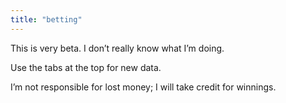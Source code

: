 ---
title: "betting"
---

This is very beta. I don't really know what I'm doing.

Use the tabs at the top for new data.

I'm not responsible for lost money; I will take credit for winnings.
